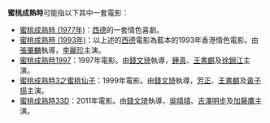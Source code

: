 '''蜜桃成熟時'''可能指以下其中一套電影：
* [[蜜桃成熟時_(1977年)|蜜桃成熟時 (1977年)]]：[[西德|西德]]的一套情色喜劇。
* [[蜜桃成熟時_(1993年)|蜜桃成熟時 (1993年)]]：以上述的[[西德|西德]]電影為藍本的1993年香港情色電影。由[[張肇麟|張肇麟]]執導，[[李麗珍|李麗珍]]主演。
* [[蜜桃成熟時1997|蜜桃成熟時1997]]：1997年電影。由[[錢文琦|錢文琦]]執導，[[鍾真|鍾真]]、[[王書麒|王書麒]]及[[徐錦江|徐錦江]]主演。
* [[蜜桃成熟時3之蜜桃仙子|蜜桃成熟時3之蜜桃仙子]]：1999年電影。由[[錢文琦|錢文琦]]執導，[[芳正|芳正]]、[[王書麒|王書麒]]及[[黃子揚|黃子揚]]主演。
* [[蜜桃成熟時33D|蜜桃成熟時33D]]：2011年電影。由[[錢文琦|錢文琦]]執導，[[吳晴晴|吳晴晴]]、[[吉澤明步|吉澤明步]]及[[加藤鷹|加藤鷹]]主演。
{{Disambig|cat=五字作品消歧義}}